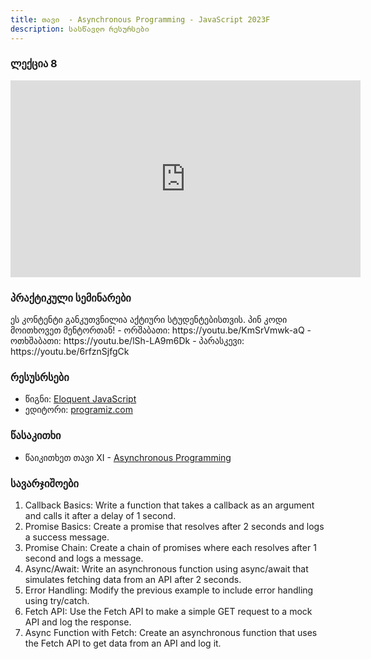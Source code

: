 ```yaml
---
title: თავი  - Asynchronous Programming - JavaScript 2023F
description: სასწავლო რესურსები
---
```


### ლექცია 8

<iframe
  width="560"
  height="315"
  src="https://www.youtube.com/embed/qe0-dOIjKHA"
  title="YouTube video player"
  frameborder="0"
  allow="accelerometer; autoplay; clipboard-write; encrypted-media; gyroscope; picture-in-picture; web-share"
  allowfullscreen
></iframe>

### პრაქტიკული სემინარები

<Card>
  <PinCodeProtectedContent>
    <Locked>
      ეს კონტენტი განკუთვნილია აქტიური სტუდენტებისთვის. პინ კოდი მოითხოვეთ
      მენტორთან!
    </Locked>
    <Unlocked>
      - ორშაბათი: https://youtu.be/KmSrVmwk-aQ 
      - ოთხშაბათი: https://youtu.be/lSh-LA9m6Dk
      - პარასკევი:   https://youtu.be/6rfznSjfgCk
    </Unlocked>
  </PinCodeProtectedContent>
</Card>

### რესუსრსები

- წიგნი: [Eloquent JavaScript](https://eloquentjavascript.net/)
- ედიტორი: [programiz.com](https://www.programiz.com/javascript/online-compiler/)

### წასაკითხი

- წაიკითხეთ თავი XI - [Asynchronous Programming](https://eloquentjavascript.net/11_async.html)

### სავარჯიშოები

1. Callback Basics: Write a function that takes a callback as an argument and calls it after a delay of 1 second.
1. Promise Basics: Create a promise that resolves after 2 seconds and logs a success message.
1. Promise Chain: Create a chain of promises where each resolves after 1 second and logs a message.
1. Async/Await: Write an asynchronous function using async/await that simulates fetching data from an API after 2 seconds.
1. Error Handling: Modify the previous example to include error handling using try/catch.
1. Fetch API: Use the Fetch API to make a simple GET request to a mock API and log the response.
1. Async Function with Fetch: Create an asynchronous function that uses the Fetch API to get data from an API and log it.
